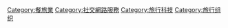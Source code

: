 [[Category:餐旅業|Category:餐旅業]]
[[Category:社交網路服務|Category:社交網路服務]]
[[Category:旅行科技|Category:旅行科技]]
[[Category:旅行组织|Category:旅行组织]]